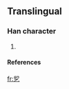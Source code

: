 ==Translingual==
===Han character===
{{Han char|rad=乙|as=05|sn=6|four=|canj=竹中弓 (HLN)}}
# {{defn|Han}}
====References====
{{Han ref|kx=0084.141|dj=0171.190|hdz=10053.081|uh=4E6E|ud=20078}}



[[fr:乮]]